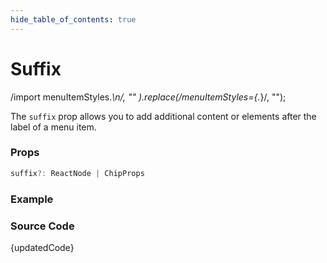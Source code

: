 ```yaml
---
hide_table_of_contents: true
---
```



# Suffix

  /import menuItemStyles.*\n/,
  ""
).replace(/menuItemStyles={.*}/, "");

The `suffix` prop allows you to add additional content or elements after the label of a menu item.

### Props

```ts noCopy
suffix?: ReactNode | ChipProps
```

### Example

<BrowserWindow url="/horizontal-menu/menu-item/suffix">
  <Provider>
    <Suffix />
  </Provider>
</BrowserWindow>

### Source Code

<TsToJsCodeSnippet>{updatedCode}</TsToJsCodeSnippet>
